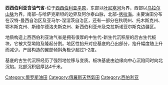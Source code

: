 {{Unreferenced|time=2021-01-16T08:27:22+00:00}}
'''西西伯利亚含油气省'''-位于[[西西伯利亚平原|西西伯利亚平原]]，东部以[[叶尼塞河|叶尼塞河]]为界，西部以[[乌拉尔山脉|乌拉尔山脉]]为界，南部-与哈萨克斯坦的边界及阿尔泰山脉，北部-[[喀拉海|喀拉海]]。主要油田分布在汉特-曼西自治区及亚马尔-涅涅茨自治区，还有一部分在秋明州、托木斯克州、鄂木斯克州、斯维尔德洛夫斯克州、新西伯利亚州及克拉斯诺亚尔斯克边疆区。

地质构造上西西伯利亚油气省是拥有很厚的中生代-新生代沉积层的后古生代板块，它被大型坳陷及隆起分割。地区性抬升对应基底的凸出部分，抬升幅度随上升而减少。产层构造的翼部倾斜角极少超过1-2度。

基底的古生代沉积经历了强烈地位移与变质。板块基底由边缘向中心沉陷同时向北沉陷。北部沉积层厚达4千米。

[[Category:俄罗斯油田|Category:俄罗斯油田]]
[[Category:俄羅斯天然氣田|Category:俄羅斯天然氣田]]
[[Category:西伯利亚|Category:西伯利亚]]